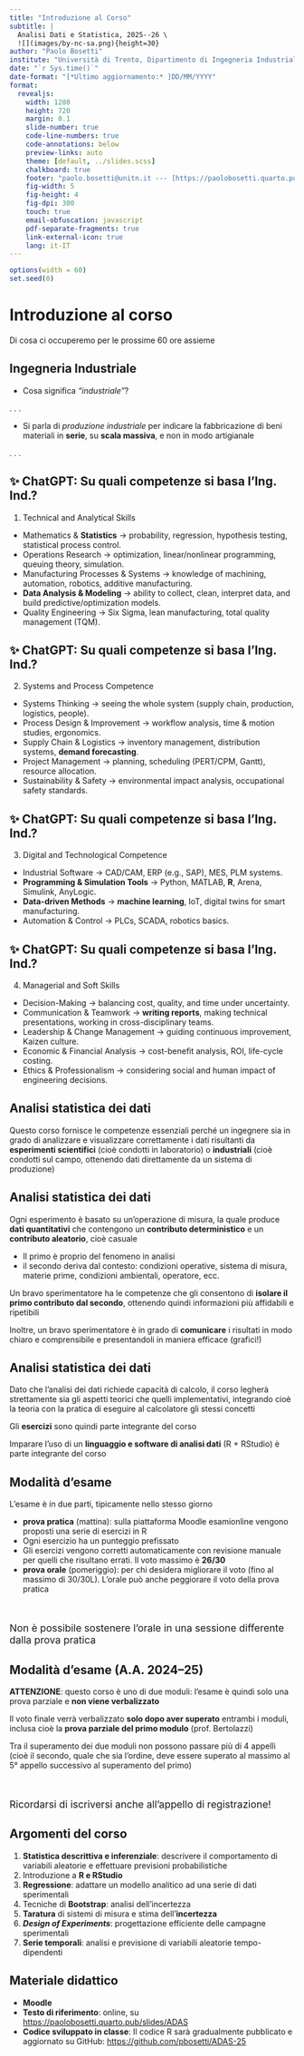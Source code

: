 ```yaml
---
title: "Introduzione al Corso"
subtitle: |
  Analisi Dati e Statistica, 2025--26 \
  ![](images/by-nc-sa.png){height=30}
author: "Paolo Bosetti"
institute: "Università di Trento, Dipartimento di Ingegneria Industriale"
date: "`r Sys.time()`"
date-format: "[*Ultimo aggiornamento:* ]DD/MM/YYYY"
format: 
  revealjs:
    width: 1280
    height: 720
    margin: 0.1
    slide-number: true
    code-line-numbers: true
    code-annotations: below
    preview-links: auto
    theme: [default, ../slides.scss]
    chalkboard: true
    footer: "paolo.bosetti@unitn.it --- [https://paolobosetti.quarto.pub/ADAS](https://paolobosetti.quarto.pub/ADAS)"
    fig-width: 5
    fig-height: 4
    fig-dpi: 300
    touch: true
    email-obfuscation: javascript
    pdf-separate-fragments: true
    link-external-icon: true
    lang: it-IT
---
```


```r
options(width = 60)
set.seed(0)
```


# Introduzione al corso

Di cosa ci occuperemo per le prossime 60 ore assieme


## Ingegneria Industriale

* Cosa significa *"industriale"*?

. . . 

* Si parla di *produzione industriale* per indicare la fabbricazione di beni materiali in **serie**, su **scala massiva**, e non in modo artigianale

. . . 



## ✨ ChatGPT: Su quali competenze si basa l'Ing. Ind.?


1. [Technical and Analytical Skills]{.bblue}
  - Mathematics & **Statistics** → probability, regression, hypothesis testing, statistical process control.
  - Operations Research → optimization, linear/nonlinear programming, queuing theory, simulation.
  - Manufacturing Processes & Systems → knowledge of machining, automation, robotics, additive manufacturing.
  - **Data Analysis & Modeling** → ability to collect, clean, interpret data, and build predictive/optimization models.
  - Quality Engineering → Six Sigma, lean manufacturing, total quality management (TQM).

## ✨ ChatGPT: Su quali competenze si basa l'Ing. Ind.?

2. [Systems and Process Competence]{.bblue}
  - Systems Thinking → seeing the whole system (supply chain, production, logistics, people).
  - Process Design & Improvement → workflow analysis, time & motion studies, ergonomics.
  - Supply Chain & Logistics → inventory management, distribution systems, **demand forecasting**.
  - Project Management → planning, scheduling (PERT/CPM, Gantt), resource allocation.
  - Sustainability & Safety → environmental impact analysis, occupational safety standards.

## ✨ ChatGPT: Su quali competenze si basa l'Ing. Ind.?

3. [Digital and Technological Competence]{.bblue}
  - Industrial Software → CAD/CAM, ERP (e.g., SAP), MES, PLM systems.
  - **Programming & Simulation Tools** → Python, MATLAB, **R**, Arena, Simulink, AnyLogic.
  - **Data-driven Methods** → **machine learning**, IoT, digital twins for smart manufacturing.
  - Automation & Control → PLCs, SCADA, robotics basics.

## ✨ ChatGPT: Su quali competenze si basa l'Ing. Ind.?

4. [Managerial and Soft Skills]{.bblue}
  - Decision-Making → balancing cost, quality, and time under uncertainty.
  - Communication & Teamwork → **writing reports**, making technical presentations, working in cross-disciplinary teams.
  - Leadership & Change Management → guiding continuous improvement, Kaizen culture.
  - Economic & Financial Analysis → cost-benefit analysis, ROI, life-cycle costing.
  - Ethics & Professionalism → considering social and human impact of engineering decisions.
	


## Analisi statistica dei dati

Questo corso fornisce le competenze essenziali perché un ingegnere sia in grado di analizzare e visualizzare correttamente i dati risultanti da **esperimenti scientifici** (cioè condotti in laboratorio) o **industriali** (cioè condotti sul campo, ottenendo dati direttamente da un sistema di produzione)

## Analisi statistica dei dati

Ogni esperimento è basato su un'operazione di misura, la quale produce **dati quantitativi** che contengono un **contributo deterministico** e un **contributo aleatorio**, cioè casuale

-   Il primo è proprio del fenomeno in analisi
-   il secondo deriva dal contesto: condizioni operative, sistema di misura, materie prime, condizioni ambientali, operatore, ecc.

Un bravo sperimentatore ha le competenze che gli consentono di **isolare il primo contributo dal secondo**, ottenendo quindi informazioni più affidabili e ripetibili

Inoltre, un bravo sperimentatore è in grado di **comunicare** i risultati in modo chiaro e comprensibile e presentandoli in maniera efficace (grafici!)

## Analisi statistica dei dati

Dato che l'analisi dei dati richiede capacità di calcolo, il corso legherà strettamente sia gli aspetti teorici che quelli implementativi, integrando cioè la teoria con la pratica di eseguire al calcolatore gli stessi concetti

Gli **esercizi** sono quindi parte integrante del corso

Imparare l'uso di un **linguaggio e software di analisi dati** (R + RStudio) è parte integrante del corso


## Modalità d'esame
L'esame è in due parti, tipicamente nello stesso giorno

-   **prova pratica** (mattina): sulla piattaforma Moodle esamionline vengono proposti una serie di esercizi in R
  * Ogni esercizio ha un punteggio prefissato
  * Gli esercizi vengono corretti automaticamente con revisione manuale per quelli che risultano errati. Il voto massimo è **26/30**
-   **prova orale** (pomeriggio): per chi desidera migliorare il voto (fino al massimo di 30/30L). L'orale può anche peggiorare il voto della prova pratica

:::{.fragment .highlight-red style="font-size: 125%; margin-top: 50px;"}
Non è possibile sostenere l'orale in una sessione differente dalla prova pratica
:::

## Modalità d'esame (A.A. 2024--25)
**ATTENZIONE**: questo corso è uno di due moduli: l'esame è quindi solo una prova parziale e **non viene verbalizzato**

Il voto finale verrà verbalizzato **solo dopo aver superato** entrambi i moduli, inclusa cioè la **prova parziale del primo modulo** (prof. Bertolazzi)

Tra il superamento dei due moduli non possono passare più di 4 appelli (cioè il secondo, quale che sia l'ordine, deve essere superato al massimo al 5° appello successivo al superamento del primo)

:::{.fragment .highlight-red style="font-size: 125%; margin-top: 50px;"}
Ricordarsi di iscriversi anche all'appello di registrazione!
:::

## Argomenti del corso 
:::{.incremental}
1.   **Statistica descrittiva e inferenziale**: descrivere il comportamento di variabili aleatorie e effettuare previsioni probabilistiche
1.   Introduzione a **R e RStudio**
1.   **Regressione**: adattare un modello analitico ad una serie di dati sperimentali
1.   Tecniche di **Bootstrap**: analisi dell'incertezza
1.   **Taratura** di sistemi di misura e stima dell'**incertezza**
1.   ***Design of Experiments***: progettazione efficiente delle campagne sperimentali
1.   **Serie temporali**: analisi e previsione di variabili aleatorie tempo-dipendenti
:::

## Materiale didattico

* **Moodle**
* **Testo di riferimento**: online, su <https://paolobosetti.quarto.pub/slides/ADAS>
* **Codice sviluppato in classe**: Il codice R sarà gradualmente pubblicato e aggiornato su GitHub: [https://github.com/pbosetti/ADAS-25](https://github.com/pbosetti/ADAS-25){target="_blank"}
